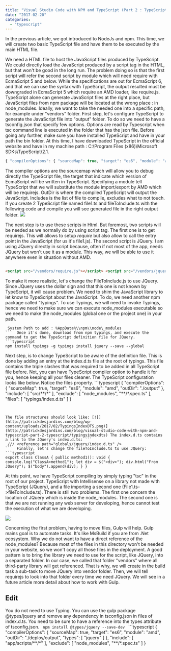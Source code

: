 ```yaml
---
title: "Visual Studio Code with NPM and TypeScript (Part 2 : TypeScript)"
date: "2017-02-20"
categories: 
  - "typescript"
---
```


In the previous article, we got introduced to NodeJs and npm. This time, we will create two basic TypeScript file and have them to be executed by the main HTML file.

We need a HTML file to host the JavaScript files produced by TypeScript. We could directly load the JavaScript produced by a script tag in the HTML, but that won't be good in the long run. The problem doing so is that the first script will refer the second script by module which will need require with EcmaScript 5 and below. While the specifications are out for EcmaScript 6, and that we can use the syntax with TypeScript, the output resulted must be downgraded in EcmaScript 5 which require an AMD loader, like require.js. TypeScript alone can generate JavaScript files at the right place, but JavaScript files from npm package will be located at the wrong place : in node\_modules. Ideally, we want to take the needed one into a specific path, for example under "vendors" folder. First step, let's configure TypeScript to generate the JavaScript file into "output" folder. To do so we need to have a tsconfig.json that specify few options. Options are read by Typescript when tsc command line is executed in the folder that has the json file. Before going any further, make sure you have installed TypeScript and have in your path the bin folder. At this time, I have downloaded TypeScript in the official website and have in my machine path : C:\\Program Files (x86)\\Microsoft SDKs\\TypeScript\\2.1.

```typescript
{ "compilerOptions": { "sourceMap": true, "target": "es6", "module": "amd", "outDir": "./output" }, "include": [ "src/\*\*/\*" ], "exclude": [ "node\_modules", "\*\*/\*.spec.ts" ] } 
``` 


The compiler options are the sourcemap which will allow you to debug directly the TypeScript file, the target that indicate which version of EcmaScript will be written in TypeScript. Specifying a module tell TypeScript that we will substitute the module import/export by AMD which will be requirejs. OutDir is where the compiled TypeScript will output the JavaScript. Includes is the list of file to compile, excludes what to not touch. If you create 2 TypeScript file named file1.ts and fileToInclude.ts with the following code and compile you will see generated file in the right output folder. [![](http://patrickdesjardins.com/blog/wp-content/uploads/2017/01/TypescriptOutput2Files.png)](http://patrickdesjardins.com/blog/visual-studio-code-with-npm-and-typescript-part-2-typescript/typescriptoutput2files)

The next step is to use these scripts in Html. But foremost, two scripts will be needed as we normally do by using script tag. The first one is to get requirejs. This will allows to setup _require_ but also allow to call the entry point in the JavaScript (for us it's file1.js). The second script is JQuery. I am using JQuery directly in script because, often if not most of the app, needs JQuery but won't use it as a module. This way, we will be able to use it anywhere even in situation without AMD. 
```html  <html> <head> <title>Test</title> </head>

<script src="/vendors/require.js"></script> <script src="/vendors/jquery/jquery.js"></script> <script> requirejs.config({ //Every script without folder specified before name will be looked in output folder baseUrl: 'output/', paths: { //Every script paths that start with "vendors/" will get loaded from the folder in string vendors: 'vendors' } }); //Startup file requirejs(['file1']); </script> </html> 
``` 

To make it more realistic, let's change the FileToInclude.js to use JQuery. Since JQuery uses the dollar sign and that this one is not known by TypeScript, it will cause problem. We need to shim the JavaScript library to let know to TypeScript about the JavaScript. To do, we need another npm package called "typings". To use Typings, we will need to invoke Typings, hence we need to make sure we can execute node\_modules executable so we need to make the node\_modules (global one or the project one) in your path.

``` 
 System Path to add : %AppData%\\npm\\node\_modules 
```  Once it's done, download from npm typings, and execute the command to get the TypeScript definition file for JQuery. ```typescript
npm install typings -g typings install jquery --save --global 
``` 
 Next step, is to change TypeScript to be aware of the definition file. This is done by adding an entry at the index.d.ts file at the root of typings. This file contains the triple slashes that was required to be added in all TypeScript file before. Not, you can have TypeScript compiler option to handle it for you, hence keeping all your files cleaner. The TypeScript configuration looks like below. Notice the files property. ```typescript
{ "compilerOptions": { "sourceMap": true, "target": "es6", "module": "amd", "outDir": "./output" }, "include": [ "src/\*\*/\*" ], "exclude": [ "node\_modules", "\*\*/\*.spec.ts" ], "files": [ "typings/index.d.ts" ] } 
``` 


The file structures should look like: [![](http://patrickdesjardins.com/blog/wp-content/uploads/2017/02/TypingsIndexDTS.png)](http://patrickdesjardins.com/blog/visual-studio-code-with-npm-and-typescript-part-2-typescript/typingsindexdts) The index.d.ts contains a link to the JQuery's index.d.ts: ``` 
 /// <reference path="globals/jquery/index.d.ts" /> 
```  Finally, let's change the fileToInclude.ts to use JQuery: ```typescript
export class ClassA { public method1(): void { console.log("ClassA>method1"); let div = $("<div>"); div.html("From JQuery"); $("body").append(div); } } 
``` 
 At this point, we have TypeScript compiling by simply typing "tsc" in the root of our project. TypeScript with Intellisense on a library not made with TypeScript (JQuery), and a file importing a second one (File1.ts->fileToInclude.ts). There is still two problems. The first one concern the location of JQuery which is inside the node\_modules. The second one is that we are not running any web server for developing, hence cannot test the execution of what we are developing.

[![](http://patrickdesjardins.com/blog/wp-content/uploads/2017/02/JqueryIntellisense.png)](http://patrickdesjardins.com/blog/visual-studio-code-with-npm-and-typescript-part-2-typescript/jqueryintellisense)

Concerning the first problem, having to move files, Gulp will help. Gulp mains goal is to automate tasks. It's like MsBuild if you are from .Net ecosystem. Why we do not want to have a direct reference of the node\_modules? Because most of the files in this directory won't be needed in your website, so we won't copy all those files in the deployment. A good pattern is to bring the library we need to use for the script, like JQuery, into a separated folder. In our case, we called that folder "vendors" where all third-party library will get referenced. That is why, we will create in the build task a sub-task to move JQuery into vendor folder. Then, we will tell requirejs to look into that folder every time we need JQuery. We will see in a future article more detail about how to work with Gulp.

## Edit

You do not need to use Typing. You can use the gulp package @types/jquery and remove any dependency in tsconfig.json in files of index.d.ts. You need to be sure to have a reference into the types attribute of tsconfig.json. ``` 
 npm install @types/jquery --save-dev 
```  ```typescript
{ "compilerOptions": { "sourceMap": true, "target": "es6", "module": "amd", "outDir": "./deploy/output", "types": [ "jquery" ] }, "include": [ "app/scripts/\*\*/\*" ], "exclude": [ "node\_modules", "\*\*/\*.spec.ts" ] } 
``` 

